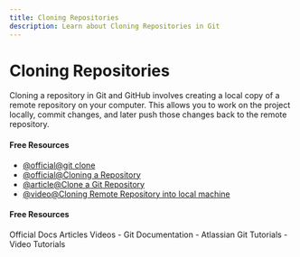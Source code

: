 ```yaml
---
title: Cloning Repositories
description: Learn about Cloning Repositories in Git
---
```


# Cloning Repositories

Cloning a repository in Git and GitHub involves creating a local copy of a remote repository on your computer. This allows you to work on the project locally, commit changes, and later push those changes back to the remote repository.

#### Free Resources

- [@official@git clone](https://git-scm.com/docs/git-clone)
- [@official@Cloning a Repository](https://docs.github.com/en/repositories/creating-and-managing-repositories/cloning-a-repository)
- [@article@Clone a Git Repository](https://www.atlassian.com/git/tutorials/setting-up-a-repository/git-clone)
- [@video@Cloning Remote Repository into local machine](https://youtu.be/xeQih8LVtZM?si=djlyTDpLNS0oyqQH)

#### Free Resources

<Tabs defaultValue="official">
<TabsList>
<TabsTrigger value="official">Official Docs</TabsTrigger>
<TabsTrigger value="article">Articles</TabsTrigger>
<TabsTrigger value="video">Videos</TabsTrigger>
</TabsList>

<TabsContent value="official">
- <Link href="https://git-scm.com/docs">Git Documentation</Link>
</TabsContent>
<TabsContent value="article">
- <Link href="https://www.atlassian.com/git/tutorials">Atlassian Git Tutorials</Link>
</TabsContent>
<TabsContent value="video">
- <Link href="https://www.youtube.com/results?search_query=git+cloning-repositories+tutorial">Video Tutorials</Link>
</TabsContent>
</Tabs>

<Outlet path="5-github/basics/cloning-repositories" />
